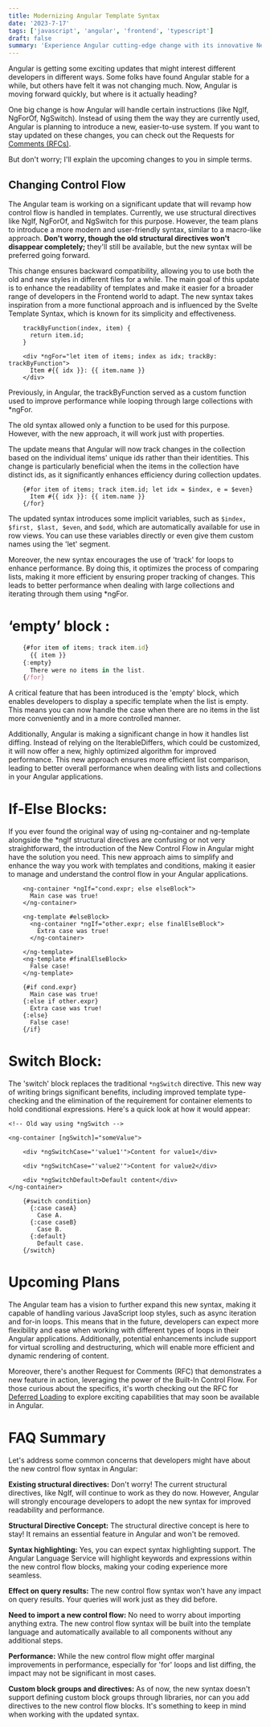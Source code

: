 ```yaml
---
title: Modernizing Angular Template Syntax
date: '2023-7-17'
tags: ['javascript', 'angular', 'frontend', 'typescript']
draft: false
summary: 'Experience Angular cutting-edge change with its innovative New Template Syntax, helping developers like never before!'
---
```


Angular is getting some exciting updates that might interest different developers in different ways.
Some folks have found Angular stable for a while, but others have felt it was not changing much.
Now, Angular is moving forward quickly, but where is it actually heading?

One big change is how Angular will handle certain instructions (like NgIf, NgForOf, NgSwitch).
Instead of using them the way they are currently used, Angular is planning to introduce a new, easier-to-use system.
If you want to stay updated on these changes, you can check out the Requests for [Comments (RFCs)](https://github.com/angular/angular/discussions/50719).

But don't worry; I'll explain the upcoming changes to you in simple terms.

## Changing Control Flow
The Angular team is working on a significant update that will revamp how control flow is handled in templates.
Currently, we use structural directives like NgIf, NgForOf, and NgSwitch for this purpose.
However, the team plans to introduce a more modern and user-friendly syntax, similar to a macro-like approach.
**Don't worry, though the old structural directives won't disappear completely;**
they'll still be available, but the new syntax will be preferred going forward.

This change ensures backward compatibility, allowing you to use both the old and new styles in different files for a while. The main goal of this update is to enhance the readability of templates and make it easier for a broader range of developers in the Frontend world to adapt. The new syntax takes inspiration from a more functional approach and is influenced by the Svelte Template Syntax, which is known for its simplicity and effectiveness.

```js:Before
    trackByFunction(index, item) {
      return item.id;
    }

    <div *ngFor="let item of items; index as idx; trackBy: trackByFunction">
      Item #{{ idx }}: {{ item.name }}
    </div>
```

Previously, in Angular, the trackByFunction served as a custom function used to improve performance while looping through large collections with *ngFor.

The old syntax allowed only a function to be used for this purpose. However, with the new approach, it will work just with properties.

The update means that Angular will now track changes in the collection based on the individual items' unique ids rather than their identities.
This change is particularly beneficial when the items in the collection have distinct ids, as it significantly enhances efficiency during collection updates.
```js:After
    {#for item of items; track item.id; let idx = $index, e = $even}
      Item #{{ idx }}: {{ item.name }}
    {/for}
```
The updated syntax introduces some implicit variables, such as `$index, $first, $last, $even`, and `$odd`, which are automatically available for use in row views. You can use these variables directly or even give them custom names using the 'let' segment.

Moreover, the new syntax encourages the use of 'track' for loops to enhance performance. By doing this, it optimizes the process of comparing lists, making it more efficient by ensuring proper tracking of changes. This leads to better performance when dealing with large collections and iterating through them using *ngFor.

# ‘empty’ block :

```js
    {#for item of items; track item.id}
      {{ item }}
    {:empty}
      There were no items in the list.
    {/for}
```
A critical feature that has been introduced is the 'empty' block, which enables developers to display a specific template when the list is empty. This means you can now handle the case when there are no items in the list more conveniently and in a more controlled manner.

Additionally, Angular is making a significant change in how it handles list diffing. Instead of relying on the IterableDiffers, which could be customized, it will now offer a new, highly optimized algorithm for improved performance. This new approach ensures more efficient list comparison, leading to better overall performance when dealing with lists and collections in your Angular applications.

# If-Else Blocks:
If you ever found the original way of using ng-container and ng-template alongside the *ngIf structural directives are confusing or not very straightforward, the introduction of the New Control Flow in Angular might have the solution you need. This new approach aims to simplify and enhance the way you work with templates and conditions, making it easier to manage and understand the control flow in your Angular applications.

```js:Before (in Theory)
    <ng-container *ngIf="cond.expr; else elseBlock">
      Main case was true!
    </ng-container>

    <ng-template #elseBlock>
      <ng-container *ngIf="other.expr; else finalElseBlock">
        Extra case was true!
      </ng-container>

    </ng-template>
    <ng-template #finalElseBlock>
      False case!
    </ng-template>
```

```js:After
    {#if cond.expr}
      Main case was true!
    {:else if other.expr}
      Extra case was true!
    {:else}
      False case!
    {/if}
```

# Switch Block:

The 'switch' block replaces the traditional `*ngSwitch` directive. This new way of writing brings significant benefits, including improved template type-checking and the elimination of the requirement for container elements to hold conditional expressions. Here's a quick look at how it would appear:

```html:Before
<!-- Old way using *ngSwitch -->

<ng-container [ngSwitch]="someValue">

    <div *ngSwitchCase="'value1'">Content for value1</div>

    <div *ngSwitchCase="'value2'">Content for value2</div>

    <div *ngSwitchDefault>Default content</div>
</ng-container>
```

```html:After
    {#switch condition}
      {:case caseA}
        Case A.
      {:case caseB}
        Case B.
      {:default}
        Default case.
    {/switch}
```

# Upcoming Plans


The Angular team has a vision to further expand this new syntax, making it capable of handling various JavaScript loop styles, such as async iteration and for-in loops. This means that in the future, developers can expect more flexibility and ease when working with different types of loops in their Angular applications. Additionally, potential enhancements include support for virtual scrolling and destructuring, which will enable more efficient and dynamic rendering of content.

Moreover, there's another Request for Comments (RFC) that demonstrates a new feature in action, leveraging the power of the Built-In Control Flow. For those curious about the specifics, it's worth checking out the RFC for [Deferred Loading](https://github.com/angular/angular/discussions/50716) to explore exciting capabilities that may soon be available in Angular.

# FAQ Summary

Let's address some common concerns that developers might have about the new control flow syntax in Angular:

**Existing structural directives:** Don't worry! The current structural directives, like NgIf, will continue to work as they do now. However, Angular will strongly encourage developers to adopt the new syntax for improved readability and performance.

**Structural Directive Concept:** The structural directive concept is here to stay! It remains an essential feature in Angular and won't be removed.

**Syntax highlighting:** Yes, you can expect syntax highlighting support. The Angular Language Service will highlight keywords and expressions within the new control flow blocks, making your coding experience more seamless.

**Effect on query results:** The new control flow syntax won't have any impact on query results. Your queries will work just as they did before.

**Need to import a new control flow:** No need to worry about importing anything extra. The new control flow syntax will be built into the template language and automatically available to all components without any additional steps.

**Performance:** While the new control flow might offer marginal improvements in performance, especially for 'for' loops and list diffing, the impact may not be significant in most cases.

**Custom block groups and directives:** As of now, the new syntax doesn't support defining custom block groups through libraries, nor can you add directives to the new control flow blocks. It's something to keep in mind when working with the updated syntax.
